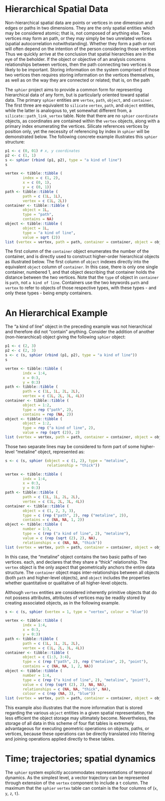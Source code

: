 # Hierarchical Spatial Data

Non-hierarchical spatial data are points or vertices in one dimension and edges
or paths in two dimensions. They are the only spatial entities which may be
considered atomic; that is, not composed of anything else. Two vertices may form
an path, or they may simply be two unrelated vertices (spatial autocorrelation
notwithstanding). Whether they form a path or not will often depend on the
intention of the person considering those vertices  Thus we quickly arrive at
the conclusion that spatial hierarchies are in the eye of the beholder. If the
object or objective of an analysis concerns relationships between vertices, then
the path connecting two vertices is likely to be important.  Storing information
on the system comprised of those two vertices then requires storing information
on the vertices themselves, as well as on the way they are connected or related;
that is, on the path 

The `sphier` project aims to provide a common form for representing hierarchical
data of any form, but is particularly oriented toward spatial data. The primary
`sphier` entities are `vertex`, `path`, `object`, and `container`. The first
three are equivalent to `silicate` `vertex`, `path`, and `object` entities,
while the latter is analogous to, yet somewhat different from,
a `silicate::path_link_vertex` table.  Note that there are no `sphier`
`coordinate` objects, as coordinates are contained within the `vertex` objects,
along with a primary index enumerating the vertices. Silicate references
vertices by position only, yet the necessity of referencing by index in
`sphier` will be demonstrated below.  The following concrete example illustrates
this `sphier` structure:
```r
p1 <- c (0, 01) # x, y coordinates
p2 <- c (1, 1)
s <- sphier (rbind (p1, p2), type = "a kind of line")
s
```
```r
vertex <- tibble::tibble (
        index = c (1, 2),
        x = c (0, 1),
        y = c (0, 1))
path <- tibble::tibble (
        path = c (1L, 1L),
        vertex = c (1L, 2L))
container <- tibble::tibble (
        object = 1L,
        type = "path",
        contains = NA)
object <- tibble::tibble (
        object = 1L,
        type = "a kind of line",
        value = sqrt (2))
list (vertex = vertex, path = path, container = container, object = object)
```
The first column of the `container` object enumerates the number of the
container, and is directly used to construct higher-order hierarchical objects
as illustrated below.  The first column of `object` indexes directly into the
equivalent `object` column of `container`.  In this case, there is only one
single container, numbered 1, and that object describing that container holds
the distance between the two vertices. Note that the `type` of object in
`container` is `path`, not `a kind of line`. Containers use the two keywords
`path` and `vertex` to refer to objects of those respective types, with these
types - and only these types - being empty containers.

# An Hierarchical Example

The "a kind of line" object in the preceding example was not hierarchical and
therefore did not "contain" anything. Consider the addition of another
(non-hierarchical) object giving the following `sphier` object:
```r
p1 <- c (2, 3)
p2 <- c (2, 3)
s <- c (s, sphier (rbind (p1, p2), type = "a kind of line"))
s
```
```r
vertex <- tibble::tibble (
        indx = 1:4,
        x = 0:3,
        y = 0:3)
path <- tibble::tibble (
        path = c (1L, 1L, 2L, 2L),
        vertex = c (1L, 2L, 3L, 4L))
container <- tibble::tibble (
        object = 1:2,
        type = rep ("path", 2),
        contains = rep (NA, 2))
object <- tibble::tibble (
        object = 1:2,
        type = rep ("a kind of line", 2),
        value = rep (sqrt (2)), 2)
list (vertex = vertex, path = path, container = container, object = object)
```
Those two separate lines may be considered to form part of some higher-level "metaline" object, represented as:
```r
s <- c (s, sphier (object = c (1, 2), type = "metaline",
                   relationship = "thick"))
```
```r
vertex <- tibble::tibble (
        indx = 1:4,
        x = 0:3,
        y = 0:3)
path <- tibble::tibble (
        path = c (1L, 1L, 2L, 2L),
        vertex = c (1L, 2L, 3L, 4L))
container <- tibble::tibble (
        object = c (1, 2, 3, 3),
        type = c (rep ("path", 2), rep ("metaline", 2)),
        contains = c (NA, NA, 1, 2))
object <- tibble::tibble (
        number = 1:3,
        type = c (rep ("a kind of line", 2), "metaline"),
        value = c (rep (sqrt (2), 2), NA),
        relationships = c (NA, NA, "thick"))
list (vertex = vertex, path = path, container = container, object = object)
```
In this case, the "metaline" object contains the two basic paths of two
vertices.  each, and declares that they share a "thick" relationship.  The
`vertex` object is the only aspect that geometrically anchors the entire data
structure. The `container` object maps inter-relationships between all objects
(both `path` and higher-level objects), and `object` includes the properties
whether quantitative or qualitative of all higher-level objects.

Although `vertex` entities are considered inherently primitive objects that do
not possess attributes, attributes of vertices may be readily stored by
creating associated objects, as in the following example.
```r
s <- c (s, sphier (vertex = 1, type = "vertex", colour = "blue"))
```
```r
vertex <- tibble::tibble (
        indx = 1:4,
        x = 0:3,
        y = 0:3)
path <- tibble::tibble (
        path = c (1L, 1L, 2L, 2L),
        vertex = c (1L, 2L, 3L, 4L))
container <- tibble::tibble (
        object = c (1:3, 3:4),
        type = c (rep ("path", 2), rep ("metaline", 2), "point"),
        contains = c (NA, NA, 1, 2, NA))
object <- tibble::tibble (
        number = 1:4,
        type = c (rep ("a kind of line", 2), "metaline", "point"),
        value = c (rep (sqrt (2), 2), NA, NA),
        relationships = c (NA, NA, "thick", NA),
        colour = c (rep (NA, 3), "blue"))
list (vertex = vertex, path = path, container = container, object = object)
```
This example also illustrates that the more information that is stored regarding
the various `object` entities in a given spatial representation, the less
efficient the object storage may ultimately become. Nevertheless, the storage of
all data in this scheme of four flat tables is extremely advantageous for
executing geometric operations on objects, paths, or vertices, because these
operations can be directly translated into filtering and joining operations
applied directly to these tables.


# Time; trajectories; spatial dynamics

The `sphier` system explicitly accommodates representations of temporal
dynamics. As the simplest level, a vector trajectory can be represented through
extension of the `vertex` component to include a `t` column. The maximum that
the `sphier` `vertex` table can contain is the four columns of (`x`, `y`, `z`,
`t`).

